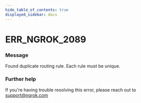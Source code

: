 ```yaml
---
hide_table_of_contents: true
displayed_sidebar: docs
---
```



# ERR_NGROK_2089

### Message

Found duplicate routing rule. Each rule must be unique.

<ErrorDetails error="err_ngrok_2089" />

### Further help

If you're having trouble resolving this error, please reach out to [support@ngrok.com](mailto:support@ngrok.com?subject=Help%20with%20ERR_NGROK_2089)

